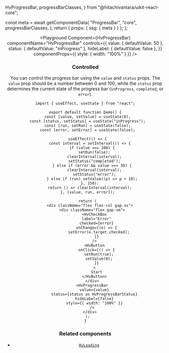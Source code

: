  HvProgressBar,
  progressBarClasses,
} from "@hitachivantara/uikit-react-core";



  const meta = await getComponentData(
    "ProgressBar",
    "core",
    progressBarClasses,
  );
  return { props: { ssg: { meta } } };
};

<Header />

<Playground
  Component={HvProgressBar}
  componentName="HvProgressBar"
  controls={{
    value: { defaultValue: 50 },
    status: { defaultValue: "inProgress" },
    hideLabel: { defaultValue: false },
  }}
  componentProps={{ style: { width: "100%" } }}
/>

### Controlled

You can control the progress bar using the `value` and `status` props. The `value` prop should be a number between 0 and 100,
while the `status` prop determines the current state of the progress bar (`inProgress`, `completed`, or `error`).

```tsx live
import { useEffect, useState } from "react";

export default function Demo() {
  const [value, setValue] = useState(0);
  const [status, setStatus] = useState("inProgress");
  const [run, setRun] = useState(false);
  const [error, setError] = useState(false);

  useEffect(() => {
    const interval = setInterval(() => {
      if (value === 100) {
        setRun(false);
        clearInterval(interval);
        setStatus("completed");
      } else if (error && value === 30) {
        clearInterval(interval);
        setStatus("error");
      } else if (run) setValue((p) => p + 10);
    }, 150);
    return () => clearInterval(interval);
  }, [value, run, error]);

  return (
    <div className="flex flex-col gap-xs">
      <div className="flex gap-sm">
        <HvCheckBox
          label="Error"
          checked={error}
          onChange={(e) => {
            setError(e.target.checked);
          }}
        />
        <HvButton
          onClick={() => {
            setRun(true);
            setValue(0);
          }}
        >
          Start
        </HvButton>
      </div>
      <HvProgressBar
        value={value}
        status={status as HvProgressBarStatus}
        hideLabel={false}
        style={{ width: "100%" }}
      />
    </div>
  );
}
```

### Related components

- [`HvLoading`](/components/loading)
